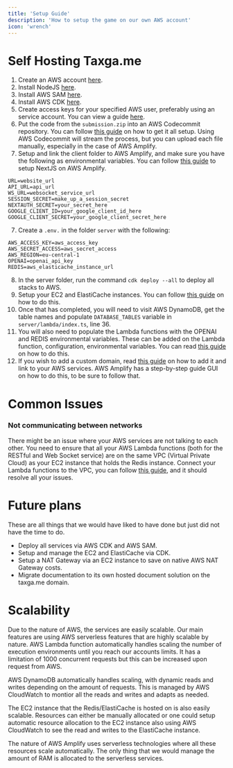 ```yaml
---
title: 'Setup Guide'
description: 'How to setup the game on our own AWS account'
icon: 'wrench'
---
```


# Self Hosting Taxga.me
1. Create an AWS account [here](https://aws.amazon.com/).
2. Install NodeJS [here](https://nodejs.org/en/download/prebuilt-installer).
2. Install AWS SAM [here](https://docs.aws.amazon.com/serverless-application-model/latest/developerguide/install-sam-cli.html).
3. Install AWS CDK [here](https://docs.aws.amazon.com/cdk/v2/guide/getting_started.html).
4. Create access keys for your specified AWS user, preferably using an service account. You can view a guide [here](https://nodejs.org/en/download/prebuilt-installer).
5. Put the code from the `submission.zip` into an AWS Codecommit repository. You can follow [this guide](https://dev.to/arbythecoder/getting-started-with-aws-codecommit-a-step-by-step-guide-8eb) on how to get it all setup. Using AWS Codecommit will stream the process, but you can upload each file manually, especially in the case of AWS Amplify.
6. Setup and link the client folder to AWS Amplify, and make sure you have the following as environmental variables. You can follow [this guide](https://medium.com/@stk.devtest/a-beginners-guide-to-hosting-next-js-14-on-aws-amplify-db455631d56b) to setup NextJS on AWS Amplify.

```env
URL=website_url
API_URL=api_url
WS_URL=websocket_service_url
SESSION_SECRET=make_up_a_session_secret
NEXTAUTH_SECRET=your_secret_here
GOOGLE_CLIENT_ID=your_google_client_id_here
GOOGLE_CLIENT_SECRET=your_google_client_secret_here
```

7. Create a `.env.` in the folder `server` with the following:

```env
AWS_ACCESS_KEY=aws_access_key
AWS_SECRET_ACCESS=aws_secret_access
AWS_REGION=eu-central-1
OPENAI=openai_api_key
REDIS=aws_elasticache_instance_url
```

8. In the server folder, run the command `cdk deploy --all` to deploy all stacks to AWS.
9. Setup your EC2 and ElastiCache instances. You can follow [this guide](https://bluexp.netapp.com/blog/aws-cvo-blg-aws-elasticache-for-redis-how-to-use-the-aws-redis-service) on how to do this.
10. Once that has completed, you will need to visit AWS DynamoDB, get the table names and populate `DATABASE_TABLES` variable in `server/lambda/index.ts`, line 36.
11. You will also need to populate the Lambda functions with the OPENAI and REDIS environmental variables. These can be added on the Lambda function, configuration, environmental variables. You can read [this guide](https://docs.aws.amazon.com/lambda/latest/dg/configuration-envvars.html) on how to do this.
12. If you wish to add a custom domain, read [this guide](https://medium.com/geekculture/how-to-add-a-custom-domain-to-lambda-functions-1bc0ae639676) on how to add it and link to your AWS services. AWS Amplify has a step-by-step guide GUI on how to do this, to be sure to follow that.

# Common Issues
### Not communicating between networks
There might be an issue where your AWS services are not talking to each other. You need to ensure that all your AWS Lambda functions (both for the RESTful and Web Socket service) are on the same VPC (Virtual Private Cloud) as your EC2 instance that holds the Redis instance. Connect your Lambda functions to the VPC, you can follow [this guide](https://docs.aws.amazon.com/lambda/latest/dg/configuration-vpc.html), and it should resolve all your issues.

# Future plans

These are all things that we would have liked to have done but just did not have the time to do.

* Deploy all services via AWS CDK and AWS SAM.
* Setup and manage the EC2 and ElastiCache via CDK.
* Setup a NAT Gateway via an EC2 instance to save on native AWS NAT Gateway costs.
* Migrate documentation to its own hosted document solution on the taxga.me domain.

# Scalability

Due to the nature of AWS, the services are easily scalable. Our main features are using AWS serverless features that are highly scalable by nature. AWS Lambda function automatically handles scaling the number of execution environments until you reach our accounts limits. It has a limitation of 1000 concurrent requests but this can be increased upon request from AWS.

AWS DynamoDB automatically handles scaling, with dynamic reads and writes depending on the amount of requests. This is managed by AWS CloudWatch to montior all the reads and writes and adapts as needed.

The EC2 instance that the Redis/ElastiCache is hosted on is also easily scalable. Resources can either be manually allocated or one could setup automatic resource allocation to the EC2 instance also using AWS CloudWatch to see the read and writes to the ElastiCache instance.

The nature of AWS Amplify uses serverless technologies where all these resources scale automatically. The only thing that we would manage the amount of RAM is allocated to the serverless services.